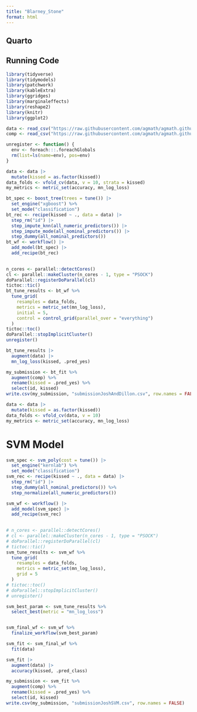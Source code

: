 ```yaml
---
title: "Blarney_Stone"
format: html
---
```


## Quarto



## Running Code


```r
library(tidyverse)
library(tidymodels)
library(patchwork)
library(kableExtra)
library(ggridges)
library(marginaleffects)
library(reshape2)
library(knitr)
library(ggplot2)


```


```r


data <- read_csv("https://raw.githubusercontent.com/agmath/agmath.github.io/refs/heads/master/data/classification/blarney_data.csv")
comp <- read_csv("https://raw.githubusercontent.com/agmath/agmath.github.io/refs/heads/master/data/classification/blarney_comp.csv")

unregister <- function() {
  env <- foreach:::.foreachGlobals
  rm(list=ls(name=env), pos=env)
}

```


```r
data <- data |>
  mutate(kissed = as.factor(kissed))
data_folds <- vfold_cv(data, v = 10, strata = kissed)
my_metrics <- metric_set(accuracy, mn_log_loss)

```

```r
bt_spec <- boost_tree(trees = tune()) |>
  set_engine("xgboost") %>% 
  set_mode("classification")
bt_rec <- recipe(kissed ~ ., data = data) |>
  step_rm("id") |>
  step_impute_knn(all_numeric_predictors()) |>
  step_impute_mode(all_nominal_predictors()) |>
  step_dummy(all_nominal_predictors())
bt_wf <- workflow() |>
  add_model(bt_spec) |>
  add_recipe(bt_rec)

 
n_cores <- parallel::detectCores()
cl <- parallel::makeCluster(n_cores - 1, type = "PSOCK")
doParallel::registerDoParallel(cl)
tictoc::tic()
bt_tune_results <- bt_wf %>%
  tune_grid(
    resamples = data_folds,
    metrics = metric_set(mn_log_loss),
    initial = 5,
    control = control_grid(parallel_over = "everything")
  )
tictoc::toc()
doParallel::stopImplicitCluster()
unregister()

```

```r
bt_tune_results |>
  augment(data) |>
  mn_log_loss(kissed, .pred_yes)
```

```r
my_submission <- bt_fit %>%
  augment(comp) %>%
  rename(kissed = .pred_yes) %>%
  select(id, kissed)
write.csv(my_submission, "submissionJoshAndDillon.csv", row.names = FALSE)
```


```r
data <- data |>
  mutate(kissed = as.factor(kissed))
data_folds <- vfold_cv(data, v = 10)
my_metrics <- metric_set(accuracy, mn_log_loss)

```





# SVM Model

```r
svm_spec <- svm_poly(cost = tune()) |>
  set_engine("kernlab") %>% 
  set_mode("classification")
svm_rec <- recipe(kissed ~ ., data = data) |>
  step_rm("id") |>
  step_dummy(all_nominal_predictors()) %>% 
  step_normalize(all_numeric_predictors())

svm_wf <- workflow() |>
  add_model(svm_spec) |>
  add_recipe(svm_rec)

 
# n_cores <- parallel::detectCores()
# cl <- parallel::makeCluster(n_cores - 1, type = "PSOCK")
# doParallel::registerDoParallel(cl)
# tictoc::tic()
svm_tune_results <- svm_wf %>%
  tune_grid(
    resamples = data_folds,
    metrics = metric_set(mn_log_loss),
    grid = 5
  )
# tictoc::toc()
# doParallel::stopImplicitCluster()
# unregister()

svm_best_param <- svm_tune_results %>% 
  select_best(metric = "mn_log_loss")


svm_final_wf <- svm_wf %>% 
  finalize_workflow(svm_best_param)

svm_fit <- svm_final_wf %>% 
  fit(data)


```

```r
svm_fit |>
  augment(data) |>
  accuracy(kissed, .pred_class)
```



```r

my_submission <- svm_fit %>%
  augment(comp) %>%
  rename(kissed = .pred_yes) %>%
  select(id, kissed)
write.csv(my_submission, "submissionJoshSVM.csv", row.names = FALSE)
```


